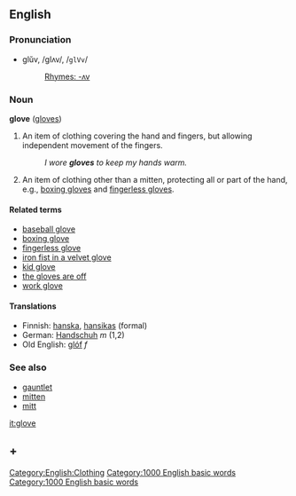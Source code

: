 ==English==
===Pronunciation===
*glŭv, /ɡlʌv/, /<tt>glVv</tt>/
*:[[Rhymes:English:-ʌv|Rhymes: -ʌv]]

===Noun===
'''glove''' ([[gloves]])

# An item of clothing covering the hand and fingers, but allowing independent movement of the fingers.
#: ''I wore '''gloves''' to keep my hands warm.''
# An item of clothing other than a mitten, protecting all or part of the hand, e.g., [[boxing glove]]s and [[fingerless glove]]s.

====Related terms====
* [[baseball glove]]
* [[boxing glove]]
* [[fingerless glove]]
* [[iron fist in a velvet glove]]
* [[kid glove]]
* [[the gloves are off]]
* [[work glove]]

====Translations====
*Finnish: [[hanska]], [[hansikas]] (formal)
*German: [[Handschuh]] ''m'' (1,2)
*Old English: [[glóf]] ''f''

===See also===
* [[gauntlet]]
* [[mitten]]
* [[mitt]]

[[Category:English:Clothing]]

[[it:glove]]

== +[[Category:1000 English basic words]] ==


[[Category:1000 English basic words]]